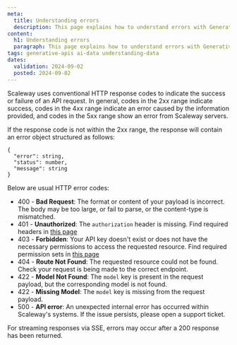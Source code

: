 ```yaml
---
meta:
  title: Understanding errors
  description: This page explains how to understand errors with Generative APIs
content:
  h1: Understanding errors
  paragraph: This page explains how to understand errors with Generative APIs
tags: generative-apis ai-data understanding-data
dates:
  validation: 2024-09-02
  posted: 2024-09-02
---
```


Scaleway uses conventional HTTP response codes to indicate the success or failure of an API request. 
In general, codes in the 2xx range indicate success, codes in the 4xx range indicate an error caused by the information provided, and codes in the 5xx range show an error from Scaleway servers.

If the response code is not within the 2xx range, the response will contain an error object structured as follows:

```
{
  "error": string,
  "status": number,
  "message": string
}
```

Below are usual HTTP error codes:

- 400 - **Bad Request**: The format or content of your payload is incorrect. The body may be too large, or fail to parse, or the content-type is mismatched.
- 401 - **Unauthorized**: The `authorization` header is missing. Find required headers in [this page](/generative-apis/api-cli/using-generative-apis/)
- 403 - **Forbidden**: Your API key doesn't exist or does not have the necessary permissions to access the requested resource. Find required permission sets in [this page](/generative-apis/api-cli/using-generative-apis/)
- 404 - **Route Not Found**: The requested resource could not be found. Check your request is being made to the correct endpoint.
- 422 - **Model Not Found**: The `model` key is present in the request payload, but the corresponding model is not found.
- 422 - **Missing Model**:  The `model` key is missing from the request payload.
- 500 - **API error**: An unexpected internal error has occurred within Scaleway's systems. If the issue persists, please open a support ticket.

For streaming responses via SSE, errors may occur after a 200 response has been returned.